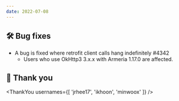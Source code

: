 ```yaml
---
date: 2022-07-08
---
```


## 🛠️ Bug fixes

- A bug is fixed where retrofit client calls hang indefinitely #4342
  - Users who use OkHttp3 3.x.x with Armeria 1.17.0 are affected.

## 🙇 Thank you

<ThankYou usernames={[
  'jrhee17',
  'ikhoon',
  'minwoox'
]} />

